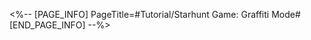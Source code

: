 <%-- [PAGE_INFO]
PageTitle=#Tutorial/Starhunt Game: Graffiti Mode#
[END_PAGE_INFO] --%>
{{Tutorial
|sort      = 800402
|title     = Starhunt Game: Graffiti Mode
|subtitle  = 
|type      = 
|about     = 
|image1    = Tutorial Starhunt Game Graffiti Mode 1.png{{subst:void|<!--$UPLOAD:<<SpriteOutput/TutorialPic/TutorialPage_800402.png>-<Tutorial Starhunt Game Graffiti Mode 1.png>>}}
|text1     = Switch {{Color|h|nobold=1|graffiti}} combos to spray interesting images &mdash; Use {{Color|h|nobold=1|Undo}} and {{Color|h|nobold=1|Erase All}} to spray with more convenience.
|image2    = Tutorial Starhunt Game Graffiti Mode 2.png{{subst:void|<!--$UPLOAD:<<SpriteOutput/TutorialPic/TutorialPage_800403.png>-<Tutorial Starhunt Game Graffiti Mode 2.png>>}}
|text2     = When more than 8 {{Color|h|nobold=1|graffitis}} are made in the domain, the earliest {{Color|h|nobold=1|graffiti}} will be replaced. When you exit the current domain, existing {{Color|h|nobold=1|graffitis}} will also disappear.
|image3    = Tutorial Starhunt Game Graffiti Mode 3.png{{subst:void|<!--$UPLOAD:<<SpriteOutput/TutorialPic/TutorialPage_800401.png>-<Tutorial Starhunt Game Graffiti Mode 3.png>>}}
|text3     = Open the {{Color|h|nobold=1|Camera}} or switch to {{Color|h|nobold=1|Graffiti Mode}} to {{Color|h|nobold=1|spray}}.
}}